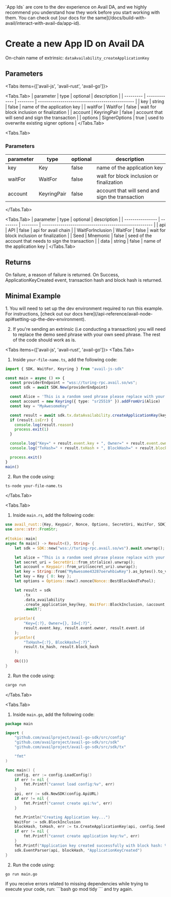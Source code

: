 
<Callout type="info">
`App Ids` are core to the dev experience on Avail DA, and we highly recommend you understand how they work before you start working with them.
You can check out [our docs for the same](/docs/build-with-avail/interact-with-avail-da/app-id).
</Callout>

# Create a new App ID on Avail DA

On-chain name of extrinsic: `dataAvailability_createApplicationKey`

## Parameters

<Tabs items={['avail-js', 'avail-rust', 'avail-go']}>

<Tabs.Tab>
| parameter | type          | optional | description                                     |
| --------- | ------------- | -------- | ----------------------------------------------- |
| key       | string        | false    | name of the application key                     |
| waitFor   | WaitFor       | false    | wait for block inclusion or finalization        |
| account   | KeyringPair   | false    | account that will send and sign the transaction |
| options   | SignerOptions | true     | used to overwrite existing signer options       |
</Tabs.Tab>

<Tabs.Tab>
### Parameters

| parameter | type        | optional | description                                     |
| --------- | ----------- | -------- | ----------------------------------------------- |
| key       | Key         | false    | name of the application key                     |
| waitFor   | WaitFor     | false    | wait for block inclusion or finalization        |
| account   | KeyringPair | false    | account that will send and sign the transaction |
</Tabs.Tab>

<Tabs.Tab>
| parameter        | type     | optional | description                                            |
| ---------------- | -------- | -------- | ------------------------------------------------------ |
| api              | API      | false    | api for avail chain                                    |
| WaitForInclusion | WaitFor  | false    | wait for block inclusion or finalization               |
| Seed             | Mnemonic | false    | seed of the account that needs to sign the transaction |
| data             | string   | false    | name of the application key                            |
</Tabs.Tab>

</Tabs>

## Returns

On failure, a reason of failure is returned. On Success, ApplicationKeyCreated event, transaction hash and block hash is returned.


## Minimal Example

<Callout type="info">
1. You will need to set up the dev environment required to run this example. 
For instructions, [check out our docs here](/api-reference/avail-node-api#setting-up-the-dev-environment).

2. If you're sending an extrinsic (i.e conducting a transaction) you will need to replace the demo seed phrase with your own seed phrase.
The rest of the code should work as is.
</Callout>

<Tabs items={['avail-js', 'avail-rust', 'avail-go']}>
<Tabs.Tab>

1. Inside `your-file-name.ts`, add the following code:

```typescript filename="avail-js"
import { SDK, WaitFor, Keyring } from "avail-js-sdk"

const main = async () => {
  const providerEndpoint = "wss://turing-rpc.avail.so/ws";
  const sdk = await SDK.New(providerEndpoint)

  const Alice = 'This is a random seed phrase please replace with your own';
  const account = new Keyring({ type: "sr25519" }).addFromUri(Alice)
  const key = "MyAwesomeKey"

  const result = await sdk.tx.dataAvailability.createApplicationKey(key, WaitFor.BlockInclusion, account)
  if (result.isErr) {
    console.log(result.reason)
    process.exit(1)
  }

  console.log("Key=" + result.event.key + ", Owner=" + result.event.owner + ", Id=" + result.event.id)
  console.log("TxHash=" + result.txHash + ", BlockHash=" + result.blockHash)

  process.exit()
}
main()
```

2. Run the code using:

```bash
ts-node your-file-name.ts
```
</Tabs.Tab>

<Tabs.Tab>

1. Inside `main.rs`, add the following code:

```rust filename="avail-rust"
use avail_rust::{Key, Keypair, Nonce, Options, SecretUri, WaitFor, SDK};
use core::str::FromStr;
 
#[tokio::main]
async fn main() -> Result<(), String> {
	let sdk = SDK::new("wss://turing-rpc.avail.so/ws").await.unwrap();

    let alice = "This is a random seed phrase please replace with your own";
	let secret_uri = SecretUri::from_str(alice).unwrap();
	let account = Keypair::from_uri(&secret_uri).unwrap();
	let key = String::from("MyAwesome43287oerwhbiwKey").as_bytes().to_vec();
	let key = Key { 0: key };
    let options = Options::new().nonce(Nonce::BestBlockAndTxPool);

	let result = sdk
		.tx
		.data_availability
		.create_application_key(key, WaitFor::BlockInclusion, &account, Some(options))
		.await?;
 
	println!(
		"Key={:?}, Owner={}, Id={:?}",
		result.event.key, result.event.owner, result.event.id
	);
	println!(
		"TxHash={:?}, BlockHash={:?}",
		result.tx_hash, result.block_hash
	);
 
	Ok(())
}
```

2. Run the code using:

```bash
cargo run
```

</Tabs.Tab>

<Tabs.Tab>

1. Inside `main.go`, add the following code:

```go filename="avail-go"
package main

import (
	"github.com/availproject/avail-go-sdk/src/config"
	"github.com/availproject/avail-go-sdk/src/sdk"
	"github.com/availproject/avail-go-sdk/src/sdk/tx"

	"fmt"
)

func main() {
	config, err := config.LoadConfig()
	if err != nil {
		fmt.Printf("cannot load config:%v", err)
	}
	api, err := sdk.NewSDK(config.ApiURL)
	if err != nil {
		fmt.Printf("cannot create api:%v", err)
	}

	fmt.Println("Creating Application key...")
	WaitFor := sdk.BlockInclusion
	blockHash, txHash, err := tx.CreateApplicationKey(api, config.Seed, "new Application key created using avail-go....", WaitFor)
	if err != nil {
		fmt.Printf("cannot create application key:%v", err)
	}
	fmt.Printf("Application key created successfully with block hash: %v\n and ext hash:%v\n", blockHash.Hex(), txHash.Hex())
	sdk.EventParser(api, blockHash, "ApplicationKeyCreated")
}
```

2. Run the code using:

```bash
go run main.go
```

<Callout type="info">
If you receive errors related to missing dependencies while trying to execute your code, run:
```bash
go mod tidy
```
and try again.
</Callout>
</Tabs.Tab>

</Tabs> 

